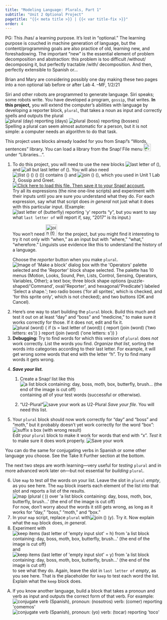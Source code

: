 ```yaml
---
title: "Modeling Language: Plurals, Part 1"
subtitle: "Unit 2 Optional Project"
pagetitle: "{{< meta title >}} | {{< var title-fix >}}"
order: 4
---
```


::: todo
<p>PG: This /has/ a learning purpose. It's lost in "optional." The
learning purpose is couched in machine generation of language, but the
content/programming goals are also practice of old, learning new, and
foreshadowing. The important "new" is the essential element of problem
decomposition and abstraction: this problem is too difficult /without/
decomposing it, but perfectly tractable /with/ decomposition. And then,
perfectly extensible to Spanish or...</p>

<p>Brian and Mary are considering possibly one day making these two
pages into a non optional lab before or after Lab 4. --MF, 1/2/21</p>
:::

::: learn
Siri and other robots are programmed to generate language. Siri speaks;
some robots write. You have developed a program, `gossip`,
that writes. <b>In this project,</b> you will extend the computer's
abilities with language by developing a reporter block,
`plural`, that takes a noun as input and correctly spells and
outputs the plural <br />
<img src="/img/2-complexity/plural-day-with-result.png" title="plural (day) reporting (days)" alt="plural (day) reporting (days)" class="ms-4"/>
<img src="/img/2-complexity/plural-boss-with-result.png" title="plural (boss) reporting (bosses)" alt="plural (boss) reporting (bosses)"/>
<br /> Spelling a plural can seem almost automatic for a person, but it
is not simple: a computer needs an algorithm to do that task.
:::

::: {#first .forYouToDo}
::: sidenote
This project uses blocks already loaded for you from Snap<em>!</em>'s
"Words, sentences" library. You can load a library from the
Snap<em>!</em> File menu
<img src="/img/1-introduction/file_button.png" title="Snap! File menu button" alt="Snap! File menu button" style="height:1.6em;"/>
under "Libraries...".
:::

<ol>

<li>To do this project, you will need to use the new blocks
<img src="/img/2-complexity/last-letter-of-169x27.png" title="last letter of ()" alt="last letter of ()"/>,
and
<img src="/img/2-complexity/all-but-last-letter-of-231x27 pixels.png" title="all but last letter of ()" alt="all but last letter of ()"/>.
You will also need
<img src="/img/2-complexity/(list-of-items)-contains-(some-item)-predicate.png" title="(list () () () ()) contains ()" alt="(list () () () ()) contains ()"/>
and
<img src="/img/2-complexity/join-117x27.png" title="join () ()" alt="join () ()"/>,
which you used in Unit 1 Lab 2, Gossip and Greet.<br />
<a class="run" href="/prog/2-complexity/U2-plural.xml"><img src="/img/icons/load-save.png" title="Click here to load this file. Then save it to your Snap! account." alt="Click here to load this file. Then save it to your Snap! account." class="inline"/></a><br />
Try all its expressions (the nine one-line scripts) and experiment with
their inputs until you are sure you understand what they do. For each
expression, say what that script does <em>in general</em> not just what
it does with this particular input. (Example:
<img src="/img/2-complexity/last-letter-of-butterfly-with-result-y.png" title="last letter of (butterfly) reporting &apos;y&apos;" alt="last letter of (butterfly) reporting &apos;y&apos;"/>
reports "y", but you want to say what `last letter of` will
report if, say, "2017" is its input.)</li>

::: endnote
You won't need
<img src="/img/2-complexity/join-t-all-but-first-letter-of-when-343x33.png" title="join (t) (all but first letter of (when))" alt="join (t) (all but first letter of (when))" style="height:2.6em;"/>
for the project, but you might find it interesting to try it not only
with "when," as an input but with "where," "what," "wherefore."
Linguists use evidence like this to understand the history of a
language.
:::

::: sidenote
Choose the <em>reporter</em> button when you make
`plural`.<br />
<img src="/img/building-blocks/make-a-reporter.png" title="Image of &apos;Make a block&apos; dialog box with the &apos;Operators&apos; palette selected and the &apos;Reporter&apos; block shape selected. The palette has 10 menus (Motion, Looks, Sound, Pen, Lists, Control, Sensing, Operators, Variables, Other); a text box; three block shape options (puzzle-shaped/&apos;Command&apos;, oval/&apos;Reporter&apos;, and hexagonal/&apos;Predicate&apos;) labeled &apos;Select a shape.&apos;; two radio boxes (&apos;for all sprites&apos;, which is checked, and &apos;for this sprite only&apos;, which is not checked); and two buttons (OK and Cancel)." alt="Image of &apos;Make a block&apos; dialog box with the &apos;Operators&apos; palette selected and the &apos;Reporter&apos; block shape selected. The palette has 10 menus (Motion, Looks, Sound, Pen, Lists, Control, Sensing, Operators, Variables, Other); a text box; three block shape options (puzzle-shaped/&apos;Command&apos;, oval/&apos;Reporter&apos;, and hexagonal/&apos;Predicate&apos;) labeled &apos;Select a shape.&apos;; two radio boxes (&apos;for all sprites&apos;, which is checked, and &apos;for this sprite only&apos;, which is not checked); and two buttons (OK and Cancel)."/>
:::

<li>Here's one way to start building the `plural` block.
Build this much and test it out on at least "day" and "boss" and
"medicine," to make sure it works correctly for those. If it does not,
edit and fix it. <br />
<img src="/img/2-complexity/plural-(script).png" title="plural (word) {
if (s = last letter of (word)) {
report (join (word) (&apos;two letters: es&apos;))
}
report (join (word) (&apos;one letters: s&apos;))
}" alt="plural (word) {
if (s = last letter of (word)) {
report (join (word) (&apos;two letters: es&apos;))
}
report (join (word) (&apos;one letters: s&apos;))
}" class="ms-4"/></li>

<li><strong>Debugging: </strong> Try to find words for which this
version of `plural` does <em>not</em> work correctly. List
the words you find. <em>Organize that list</em>, sorting the words into
categories according to their last letter. For example, it will get
wrong some words that end with the letter "h". Try to find many words it
gets wrong.</li>

<li>

<strong><em>Save your list.</em></strong>

<ol>

<li>Create a Snap<em>!</em> list like this
<img src="/img/2-complexity/noun-list-for-testing-plural2.png" title="a list block containing: day, boss, moth, box, butterfly, brush... (the end of the image is cut off)" alt="a list block containing: day, boss, moth, box, butterfly, brush... (the end of the image is cut off)"/>
containing <em>all</em> of your test words (successful or
otherwise).</li>

<li>

::: saveAs
["U2-Plural"]{.text}<img src="/img/icons/save-this-as.png" title="save your work as U2-Plural" alt="save your work as U2-Plural"/>
<em>Save your file</em>. You will need this list.
:::

</li>

</ol>

</li>

<li>Your `plural` block should now work correctly for "day"
and "boss" and "moth," but it probably doesn't yet work correctly for
the word "box":<br />
<img src="/img/2-complexity/plural-box-with-(wrong)-result.png" title="suffix s box (with wrong result)" alt="suffix s box (with wrong result)" class="ms-4"/><br />
Edit your `plural` block to make it work for words that end
with "x". <em>Test</em> it to make sure it does work properly.
<img src="/img/icons/save-mini.png" title="Save your work" alt="Save your work" class="inline"/></li>

</ol>
:::

<p>You can do the same for conjugating verbs in Spanish or some other
language you choose. See the Take It Further section at the bottom.</p>

<p>The next two steps are worth learning---very useful for
<em>testing</em> `plural` and in more advanced work later
on---but not essential for <em>building</em> `plural`.</p>

::: forYouToDo
<ol start="6">

<li>Use `map` to test <em>all</em> the words on your list.
Leave the slot in `plural` <em>empty</em>, as you see here.
The `map` block inserts each element of the list into that
slot and reports a list of the results.<br />
<img src="/img/2-complexity/map-plural-over-list-of-nouns.png" title="map (plural ( )) over &apos;a list block containing: day, boss, moth, box, butterfly, brush...&apos; (the end of the image is cut off)" alt="map (plural ( )) over &apos;a list block containing: day, boss, moth, box, butterfly, brush...&apos; (the end of the image is cut off)" class="ms-4"/><br />
For now, don't worry about the words it still gets wrong, as long as it
works for "day," "boss," "moth," and "box."</li>

<li>In your `map` script, replace `plural`
with<img src="/img/2-complexity/join-()-y.png" title="join () (y)" alt="join () (y)"/>.
Try it. Now explain what the `map` block does, <em>in
general</em>.</li>

<li>Experiment with<br />
<img src="/img/2-complexity/keep-items-such-that-(last-letter-of-(input)-equals-h)-from-test-list.png" title="keep items (last letter of &apos;empty input slot&apos; = h) from &apos;a list block containing: day, boss, moth, box, butterfly, brush...&apos; (the end of the image is cut off)" alt="keep items (last letter of &apos;empty input slot&apos; = h) from &apos;a list block containing: day, boss, moth, box, butterfly, brush...&apos; (the end of the image is cut off)" class="ms-4"/><br />
and<br />
<img src="/img/2-complexity/keep-items-such-that-(last-letter-of-(input)-equals-y)-from-test-list.png" title="keep items (last letter of &apos;empty input slot&apos; = y) from &apos;a list block containing: day, boss, moth, box, butterfly, brush...&apos; (the end of the image is cut off)" alt="keep items (last letter of &apos;empty input slot&apos; = y) from &apos;a list block containing: day, boss, moth, box, butterfly, brush...&apos; (the end of the image is cut off)" class="ms-4"/><br />
to see what they do. Again, leave the slot in `last letter
of` <em>empty</em>, as you see here. That is the placeholder for
`keep` to test each word the list. Explain what the
`keep` block does.</li>

</ol>
:::

::: takeItFurther
<ol type="A">

<li>If you know another language, build a block that takes a pronoun and
verb as input and outputs the correct form of that verb. For
example:<br />
<img src="/img/2-complexity/conjugate-verb-(spanish)-for-nosotros-comer.png" title="conjugate verb (Spanish), pronoun: (nosotros) verb: (comer) reporting &apos;comemos&apos;" alt="conjugate verb (Spanish), pronoun: (nosotros) verb: (comer) reporting &apos;comemos&apos;" class="ms-4"/>
<img src="/img/2-complexity/conjugate-verb-(spanish)-for-yo-tocar.png" title="conjugate verb (Spanish), pronoun: (yo) verb: (tocar) reporting &apos;toco&apos;" alt="conjugate verb (Spanish), pronoun: (yo) verb: (tocar) reporting &apos;toco&apos;" class="ms-4"/></li>

</ol>
:::
